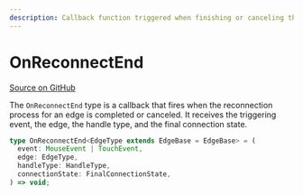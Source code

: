```yaml
---
description: Callback function triggered when finishing or canceling the reconnection of an edge in SvelteFlow.
---
```


# OnReconnectEnd

[Source on GitHub](https://github.com/xyflow/xyflow/blob/main/packages/svelte/src/lib/types/general.ts#L89)

The `OnReconnectEnd` type is a callback that fires when the reconnection process for an edge is completed or canceled. It receives the triggering event, the edge, the handle type, and the final connection state.

```ts
type OnReconnectEnd<EdgeType extends EdgeBase = EdgeBase> = (
  event: MouseEvent | TouchEvent,
  edge: EdgeType,
  handleType: HandleType,
  connectionState: FinalConnectionState,
) => void;
```

<APIDocs typeName="OnReconnectEnd" packageName="svelte" />
